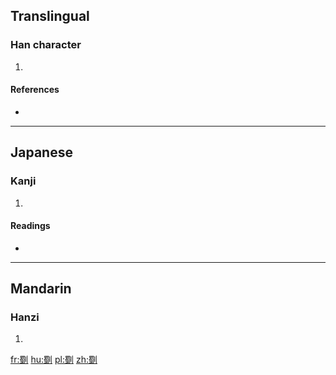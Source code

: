 ==Translingual==

===Han character===
{{Han char|rn=18|rad=刀|as=13|sn=15|four=|canj=田戈中弓 (WILN)|ids=⿰[[蜀]][[刂]]}}

# {{defn|Han|sort=刀13}}

====References====
* {{Han ref|kx=0144.280|dkj=02212|dj=0325.090|hdz=10358.080|uh=5285|ud=21125}}

----

==Japanese==

===Kanji===
{{ja-kanji|grade=|rs=刀13}}

# {{defn|lang=ja|sort=刀13}}

====Readings====
* {{ja-readings|on=[[たく]] (taku)|kun=}}

----

==Mandarin==

===Hanzi===
{{cmn-hanzi|pin=[[pǐ]] ([[pi3]]), [[zhuò]] ([[zhuo4]])|wg=p'i<sup>3</sup>, cho<sup>4</sup>}}

# {{defn|lang=cmn|sort=刀13}}

[[fr:劅]]
[[hu:劅]]
[[pl:劅]]
[[zh:劅]]